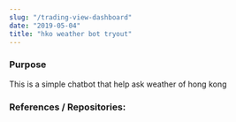 ```yaml
---
slug: "/trading-view-dashboard"
date: "2019-05-04"
title: "hko weather bot tryout"
---
```



<HeaderImage src="/hkoweatherbot_thumbnail.png" />

### Purpose
This is a simple chatbot that help ask weather of hong kong

### References / Repositories:
<GithubLink repo_fullname="louiscklaw/hko-weather-slackbot" />
<GithubLink repo_fullname="slackapi/python-slackclient" />